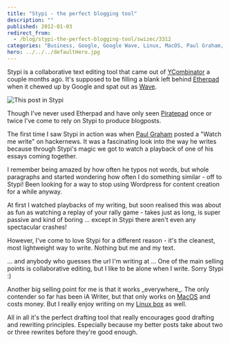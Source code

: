```yaml
---
title: "Stypi - the perfect blogging tool"
description: ""
published: 2012-01-03
redirect_from:
  - /blog/stypi-the-perfect-blogging-tool/swizec/3312
categories: "Business, Google, Google Wave, Linux, MacOS, Paul Graham, Startups, Stypi, Y Combinator"
hero: ../../../defaultHero.jpg
---
```


Stypi is a collaborative text editing tool that came out of [YCombinator](http://www.ycombinator.com) a couple months ago. It's supposed to be filling a blank left behind [Etherpad](http://etherpad.com/) when it chewed up by Google and spat out as [Wave](http://wave.google.com/).

![This post in Stypi](https://swizec.com/wp-content/uploads/2012/01/Screen-Shot-2012-01-03-at-4.25.36-PM-300x214.png)

Though I've never used Etherpad and have only seen [Piratepad](http://piratepad.net/) once or twice I've come to rely on Stypi to produce blogposts.

The first time I saw Stypi in action was when [Paul Graham](http://paulgraham.com) posted a "Watch me write" on hackernews. It was a fascinating look into the way he writes because through Stypi's magic we got to watch a playback of one of his essays coming together.

I remember being amazed by how often he typos not words, but whole paragraphs and started wondering how often I do something similar - off to Stypi! Been looking for a way to stop using Wordpress for content creation for a while anyway.

At first I watched playbacks of my writing, but soon realised this was about as fun as watching a replay of your rally game - takes just as long, is super passive and kind of boring ... except in Stypi there aren't even any spectacular crashes!

However, I've come to love Stypi for a different reason - it's the cleanest, most lightweight way to write. Nothing but me and my text.

... and anybody who guesses the url I'm writing at ... One of the main selling points is collaborative editing, but I like to be alone when I write. Sorry Stypi :)

Another big selling point for me is that it works \_everywhere\_. The only contender so far has been iA Writer, but that only works on [MacOS](http://www.apple.com/macosx/) and costs money. But I really enjoy writing on my [Linux box](http://www.kernel.org/) as well.

All in all it's the perfect drafting tool that really encourages good drafting and rewriting principles. Especially because my better posts take about two or three rewrites before they're good enough.

